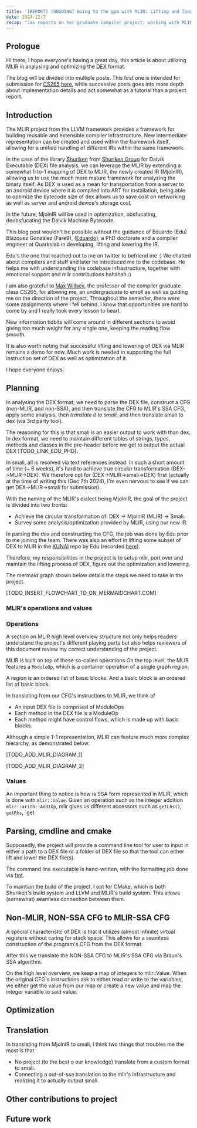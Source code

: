 ```yaml
---
title: '[REPORT] [ONGOING] Going to the gym with MLIR: Lifting and lowering Dex executable instructions'
date: 2024-12-7
recap: "Jas reports on her graduate compiler project: working with MLIR's SSA form, MLIR lifting (with MjolnIR) and lowering."
---
```


## Prologue

Hi there, I hope everyone's having a great day, this article is about utilizing MLIR in analysing and optimizing the [DEX](https://source.android.com/docs/core/runtime/dalvik-bytecode) format.

The blog will be divided into multiple posts. This first one is intended for submission for [CS265](https://www2.eecs.berkeley.edu/Courses/CS265/) [here](https://github.com/mwillsey/cs265), while successive posts goes into more depth about implementation details and act somewhat as a tutorial than a project report.

## Introduction

The MLIR project from the LLVM framework provides a framework for building reusable and extensible compiler infrastructure. New intermediate representation can be created and used within the framework itself, allowing for a unified handling of different IRs within the same framework.

In the case of the library [Shuriken](https://github.com/Shuriken-Group/Shuriken-Analyzer) from [Shuriken Group](https://github.com/Shuriken-Group) for Dalvik Executable (DEX) file analysis, we can leverage the MLIR by extending a somewhat 1-to-1 mapping of DEX to MLIR, the newly created IR (MjolnIR), allowing us to use the much more mature framework for analyzing the binary itself. As DEX is used as a mean for transportation from a server to an android device where it is compiled into ART for installation, being able to optimize the bytecode size of dex allows us to save cost on networking as well as server and android device's storage cost.

In the future, MjolnIR will be used in optimization, obsfucating, deobsfucating the Dalvik Machine Bytecode.

This blog post wouldn't be possible without the guidance of Eduardo (Edu) Blázquez González (Fare9), ([Eduardo](https://farena.in/)), a PhD doctorate and a compiler engineer at Quarkslab in developing, lifting and lowering the IR.

Edu's the one that reached out to me on twitter to befriend me :) We chatted about compilers and stuff and later he introduced me to the codebase.
He helps me with understanding the codebase infrastructure, together with emotional support and mlir contributions hahahah :)

I am also grateful to [Max Willsey](https://www.mwillsey.com/), the professor of the compiler graduate class CS265, for allowing me, an undergraduate to enroll as well as guiding me on the direction of the project.
Throughout the semester, there were some assignments where I fell behind. I know that opportunities are hard to come by and I really took every lesson to heart.

New information tidbits will come around in different sections to avoid giving too much weight for any single one, keeping the reading flow smooth.

It is also worth noting that successful lifting and lowering of DEX via MLIR remains a demo for now. Much work is needed in supporting the full instruction set of DEX as well as optimization of it.

I hope everyone enjoys.

## Planning

In analysing the DEX format, we need to parse the DEX file, construct a CFG (non-MLIR, and non-SSA), and then translate the CFG to MLIR's SSA CFG, apply some analysis, then *translate it to smali*, and then translate smali to dex (via 3rd party tool).

The reasoning for this is that smali is an easier output to work with than dex. In dex format, we need to maintain different tables of strings, types, methods and classes in the pre-header before we get to output the actual DEX [TODO_LINK_EDU_PHD].

In smali, all is resolved via text references instead. In such a short amount of time (~ 6 weeks), it's hard to achieve true circular transformation (DEX->MLIR->DEX). We therefore opt for (DEX->MLIR->smali->DEX) first (actually at the time of writing this (Dec 7th 2024), I'm even nervous to see if we can get DEX->MLIR->smali for submission).

With the naming of the MLIR's dialect being MjolnIR, the goal of the project is divided into two fronts:
- Achieve the circular transformation of: DEX -> MjolnIR (MLIR) -> Smali.
- Survey some analysis/optimization provided by MLIR, using our new IR.

In parsing the dex and constructing the CFG, the job was done by Edu prior to me joining the team. There was also an effort in lifting some subset of DEX to MLIR in the [KUNAI](https://github.com/Fare9/KUNAI-static-analyzer) repo by Edu (recorded [here](https://www.youtube.com/watch?v=hfqOivYdD40&ab_channel=LLVM)).

Therefore, my responsibilities in the project is to setup mlir, port over and maintain the lifting process of DEX, figure out the optimization and lowering.

The mermaid graph shown below details the steps we need to take in the project.

[TODO_INSERT_FLOWCHART_TD_ON_MERMAIDCHART.COM]

### MLIR's operations and values
### Operations
A section on MLIR high level overview structure not only helps readers understand the project's different playing parts but also helps reviewers of this document review my correct understanding of the project.

MLIR is built on top of these so-called operations
On the top level, the MLIR features a `ModuleOp`, which is a container operation of a single graph region.

A region is an ordered list of basic blocks. And a basic block is an ordered list of basic block.

In translating from our CFG's instructions to MLIR, we think of

- An input DEX file is comprised of ModuleOps
- Each method in the DEX file is a ModuleOp
- Each method might have control flows, which is made up with basic blocks.

Although a simple 1-1 representation, MLIR can feature much more complex hierarchy, as demonstrated below:

[TODO_ADD_MLIR_DIAGRAM_1]

[TODO_ADD_MLIR_DIAGRAM_2]

### Values

An important thing to notice is how is SSA form represented in MLIR, which is done with `mlir::Value`. Given an operation such as the integer addition
`mlir::arith::AddIOp`, mlir gives us different accessors such as `getLhs()`, `getRhs`, `get

## Parsing, cmdline and cmake

Supposedly, the project will provide a command line tool for user to input in either a path to a DEX file or a folder of DEX file so that the tool can either lift and lower the DEX file(s).

The command line executable is hand-written, with the formatting job done via [fmt](https://fmt.dev/11.0/).

To maintain the build of the project, I opt for CMake, which is both Shuriken's build system and LLVM and MLIR's build system. This allows (somewhat) seamless connection between them.

## Non-MLIR, NON-SSA CFG to MLIR-SSA CFG

A special characteristic of DEX is that it utilizes (almost infinite) virtual registers without caring for stack space.
This allows for a seamless construction of the program's CFG from the DEX format.

After this we translate the NON-SSA CFG to MLIR's SSA CFG via Braun's SSA algorithm.

On the high level overview, we keep a map of integers to mlir::Value.
When the original CFG's instructions ask to either read or write to the variables, we either get the value from our map or
create a new value and map the integer variable to said value.

## Optimization

## Translation

In translating from MjolnIR to smali, I think two things that troubles me the most is that

- No project (to the best o our knowledge) translate from a custom format to smali.
- Connecting a out-of-ssa translation to the mlir's infrastructure and realizing it to actually output smali.


## Other contributions to project

## Future work